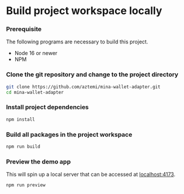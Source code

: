 
# Build project workspace locally

<Steps>

### Prerequisite

The following programs are necessary to build this project.

- Node 16 or newer
- NPM

### Clone the git repository and change to the project directory

```bash
git clone https://github.com/aztemi/mina-wallet-adapter.git
cd mina-wallet-adapter
```

### Install project dependencies

```bash npm2yarn
npm install
```

### Build all packages in the project workspace

```bash npm2yarn
npm run build
```

### Preview the demo app

This will spin up a local server that can be accessed at [localhost:4173](http://localhost:4173).

```bash npm2yarn
npm run preview
```

</Steps>
